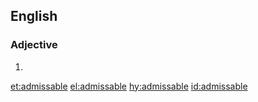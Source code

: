 ==English==

===Adjective===
{{en-adj}}

# {{alternative spelling of|admissible|lang=en}}

[[et:admissable]]
[[el:admissable]]
[[hy:admissable]]
[[id:admissable]]